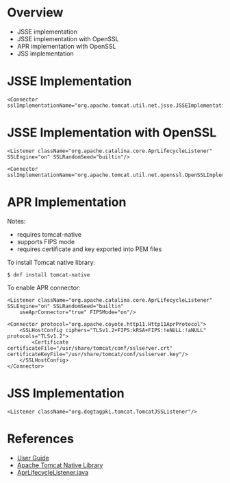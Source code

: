 = Overview =

* JSSE implementation
* JSSE implementation with OpenSSL
* APR implementation with OpenSSL
* JSS implementation

= JSSE Implementation =

<pre>
<Connector sslImplementationName="org.apache.tomcat.util.net.jsse.JSSEImplementation"/>
</pre>

= JSSE Implementation with OpenSSL =

<pre>
<Listener className="org.apache.catalina.core.AprLifecycleListener" SSLEngine="on" SSLRandomSeed="builtin"/>

<Connector sslImplementationName="org.apache.tomcat.util.net.openssl.OpenSSLImplementation"/>
</pre>

= APR Implementation =

Notes:
* requires tomcat-native
* supports FIPS mode
* requires certificate and key exported into PEM files

To install Tomcat native library:

<pre>
$ dnf install tomcat-native
</pre>

To enable APR connector:

<pre>
<Listener className="org.apache.catalina.core.AprLifecycleListener" SSLEngine="on" SSLRandomSeed="builtin"
    useAprConnector="true" FIPSMode="on"/>

<Connector protocol="org.apache.coyote.http11.Http11AprProtocol">
    <SSLHostConfig ciphers="TLSv1.2+FIPS:kRSA+FIPS:!eNULL:!aNULL" protocols="TLSv1.2">
        <Certificate certificateFile="/usr/share/tomcat/conf/sslserver.crt" certificateKeyFile="/usr/share/tomcat/conf/sslserver.key"/>
    </SSLHostConfig>
</Connector>
</pre>

= JSS Implementation =

<pre>
<Listener className="org.dogtagpki.tomcat.TomcatJSSListener"/>
</pre>

= References =

* [https://github.com/dogtagpki/tomcat/wiki/User-Guide User Guide]
* [http://tomcat.apache.org/native-doc/ Apache Tomcat Native Library]
* [https://github.com/apache/tomcat85/blob/trunk/java/org/apache/catalina/core/AprLifecycleListener.java AprLifecycleListener.java]